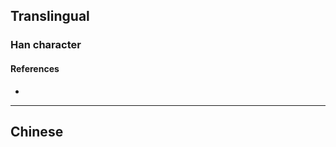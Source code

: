 {{character info/new}}
==Translingual==

===Han character===
{{Han char|rn=18|rad=刀|as=17|sn=19|four=|canj=TJSH|ids=⿱薛刀}}

====References====
* {{Han ref|kx=0145.350|hdz=10362.150|uh=3511|ud=13585}}

----

==Chinese==
{{zh-see|㓼|v}}